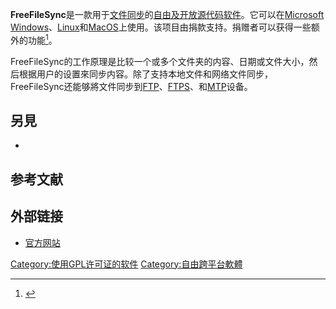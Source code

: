 {{NoteTA|
G1=IT}}

{{Infobox software
| title = 
| name = FreeFileSync
| logo = 
| screenshot = FreeFileSync v6.7 on Windows 8.1.png
| screenshot_size = 
| screenshot_alt = 
| caption =  [[Windows_8.1|Windows 8.1]]上運行的FreeFileSync 6.7
| collapsible = 
| author = 
| developer = 
| released = {{Start date and age|2008|08}}
| discontinued = 
| latest release version = {{wikidata|property|reference|P348}}
| latest release date = 
| latest preview version = 
| latest preview date = <!-- {{Start date and age|YYYY|MM|DD|df=yes/no}} -->
| programming language = 
| operating system = [[Microsoft_Windows|Microsoft Windows]]、[[Linux|Linux]]、[[MacOS|MacOS]]
| platform = [[IA-32|IA-32]], [[X86-64|X86-64]]
| language = 
| language count = <!-- Number only -->
| language footnote = 
| genre = [[檔案同步|檔案同步]]
| license = [[GNU通用公共许可证|GNU通用公共许可证]]
| website = {{URL|http://www.freefilesync.org}}
| standard = 
| AsOf = 
}}'''FreeFileSync'''是一款用于[[文件同步|文件同步]]的[[自由及开放源代码软件|自由及开放源代码软件]]。它可以在[[Microsoft_Windows|Microsoft Windows]]、[[Linux|Linux]]和[[MacOS|MacOS]]上使用。该项目由捐款支持。捐赠者可以获得一些额外的功能<ref name="Donation Edition FAQ">{{Cite web|title=FAQ: Donation Edition|url=http://www.freefilesync.org/faq.php#donation-edition|work=freefilesync.org|accessdate=2020-11-20|archive-date=2020-11-11|archive-url=https://web.archive.org/web/20201111194453/https://freefilesync.org/faq.php#donation-edition|dead-url=no}}</ref>。 

FreeFileSync的工作原理是比较一个或多个文件夹的内容、日期或文件大小，然后根据用户的设置來同步内容。除了支持本地文件和网络文件同步，FreeFileSync还能够將文件同步到[[FTP|FTP]]、[[FTPS|FTPS]]、{{link-en|SFTP}}和[[媒体传输协议|MTP]]设备。

== 另見 ==
*{{link-en|檔案同步軟體的比較|Comparison of file synchronization software}}

== 参考文献 ==
{{Reflist}}

== 外部链接 ==

* [http://www.freefilesync.org 官方网站]{{Wayback|url=http://www.freefilesync.org/ |date=20170308183650 }}

[[Category:使用GPL许可证的软件|Category:使用GPL许可证的软件]]
[[Category:自由跨平台軟體|Category:自由跨平台軟體]]